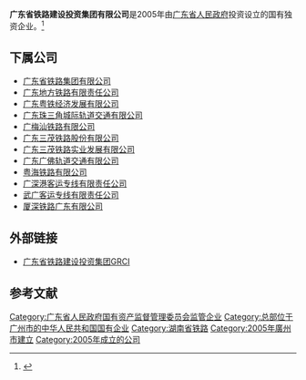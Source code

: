 {{Infobox company
| name = 广东省铁路建设投资集团有限公司
| name_en = Guangdong Provincial Railway Construction Investment Group Co.,ltd.
| logo = Guangdong_Railway_Construction_Investment.png
| logo_size = 250px
| logo_caption = 
| image =File:广东铁路投资大厦.jpg        
| image_size =
| image_caption =总部—广东铁路投资大厦
| former_name =
| type = 国有独资企业
| trading_name = 
| other_name = 
| traded_as = 
| ISIN = 
| local_code_name = CN
| local_code = 91440000776240650D
| predecessor = 
| successor = 
| foundation = 2005年6月16日
| location = [[广东省|广东省]][[广州市|广州市]][[天河区|天河区]]汇苑街23号广东铁路投资大厦11-17楼
| locations = 
| area_served = 
| founder = 
| key_people = 
| industry = 铁路运输业
| products = 
| services = 
| revenue = 
| operating_income = 
| net_income = 
| aum = <!-- 僅適用於金融服務類公司。 -->
| assets = 
| equity = 
| owner = 
| num_employees = 
| num_employees_year = 
| parent = 广东省人民政府国有资产监督管理委员会
| divisions = 
| subsid = 
| homepage = {{URL|http://www.grci.com.cn/}}
| slogan = 
| capital = 
| market_value = 
| P/E_ratio = 
| earnings_per_share = 
| net_asset_value = 
| accounting_period = 
| major_shareholder = 
| footnotes = 
}}
'''广东省铁路建设投资集团有限公司'''是2005年由[[广东省人民政府|广东省人民政府]]投资设立的国有独资企业。<ref>{{Cite web |url=http://www.grci.com.cn/about.asp |title=广东省铁路建设投资集团GRCI-集团简介 |accessdate=2010-02-23 |archive-date=2010-05-29 |archive-url=https://web.archive.org/web/20100529101802/http://www.grci.com.cn/about.asp |dead-url=yes }}</ref>

==下属公司==
*[[广东省铁路集团有限公司|广东省铁路集团有限公司]]
*[[广东地方铁路有限责任公司|广东地方铁路有限责任公司]]
*[[广东粤铁经济发展有限公司|广东粤铁经济发展有限公司]]
*[[珠江三角洲地区城际轨道交通|广东珠三角城际轨道交通有限公司]]
*[[广梅汕铁路有限公司|广梅汕铁路有限公司]]
*[[广东三茂铁路股份有限公司|广东三茂铁路股份有限公司]]
*[[广东三茂铁路实业发展有限公司|广东三茂铁路实业发展有限公司]]
*[[广东广佛轨道交通有限公司|广东广佛轨道交通有限公司]]
*[[粤海铁路有限公司|粤海铁路有限公司]]
*[[广深港客运专线有限责任公司|广深港客运专线有限责任公司]]
*[[武广客运专线有限责任公司|武广客运专线有限责任公司]]
*[[厦深铁路广东有限公司|厦深铁路广东有限公司]]

==外部链接==
*[https://web.archive.org/web/20090615073418/http://www.grci.com.cn/ 广东省铁路建设投资集团GRCI]

==参考文献==
{{reflist}}
{{廣東省企}}

[[Category:广东省人民政府国有资产监督管理委员会监管企业|Category:广东省人民政府国有资产监督管理委员会监管企业]]
[[Category:总部位于广州市的中华人民共和国国有企业|Category:总部位于广州市的中华人民共和国国有企业]]
[[Category:湖南省铁路|Category:湖南省铁路]]
[[Category:2005年廣州市建立|Category:2005年廣州市建立]]
[[Category:2005年成立的公司|Category:2005年成立的公司]]